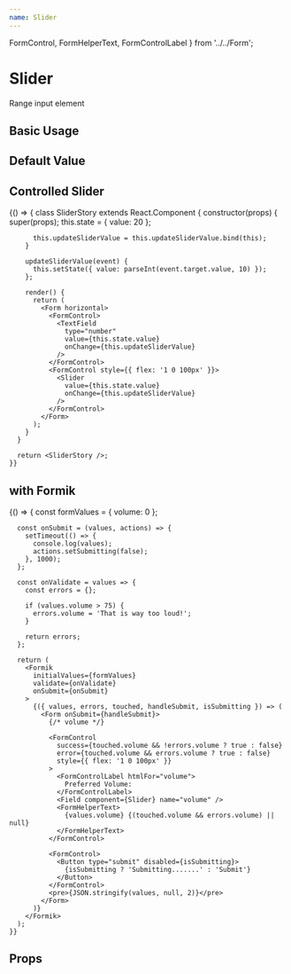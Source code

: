 ```yaml
---
name: Slider
---
```



  FormControl,
  FormHelperText,
  FormControlLabel
} from '../../Form';

# Slider

Range input element

## Basic Usage

<Playground>
  <Slider />
</Playground>

## Default Value

<Playground>
  <Slider defaultValue={50} />
</Playground>

## Controlled Slider

<Playground>
  {() => {
      class SliderStory extends React.Component {
        constructor(props) {
          super(props);
          this.state = {
            value: 20
          };

          this.updateSliderValue = this.updateSliderValue.bind(this);
        }

        updateSliderValue(event) {
          this.setState({ value: parseInt(event.target.value, 10) });
        };

        render() {
          return (
            <Form horizontal>
              <FormControl>
                <TextField
                  type="number"
                  value={this.state.value}
                  onChange={this.updateSliderValue}
                />
              </FormControl>
              <FormControl style={{ flex: '1 0 100px' }}>
                <Slider
                  value={this.state.value}
                  onChange={this.updateSliderValue}
                />
              </FormControl>
            </Form>
          );
        }
      }

      return <SliderStory />;
    }}

</Playground>

## with Formik

<Playground>
  {() => {
      const formValues = {
        volume: 0
      };

      const onSubmit = (values, actions) => {
        setTimeout(() => {
          console.log(values);
          actions.setSubmitting(false);
        }, 1000);
      };

      const onValidate = values => {
        const errors = {};

        if (values.volume > 75) {
          errors.volume = 'That is way too loud!';
        }

        return errors;
      };

      return (
        <Formik
          initialValues={formValues}
          validate={onValidate}
          onSubmit={onSubmit}
        >
          {({ values, errors, touched, handleSubmit, isSubmitting }) => (
            <Form onSubmit={handleSubmit}>
              {/* volume */}

              <FormControl
                success={touched.volume && !errors.volume ? true : false}
                error={touched.volume && errors.volume ? true : false}
                style={{ flex: '1 0 100px' }}
              >
                <FormControlLabel htmlFor="volume">
                  Preferred Volume:
                </FormControlLabel>
                <Field component={Slider} name="volume" />
                <FormHelperText>
                  {values.volume} {(touched.volume && errors.volume) || null}
                </FormHelperText>
              </FormControl>

              <FormControl>
                <Button type="submit" disabled={isSubmitting}>
                  {isSubmitting ? 'Submitting.......' : 'Submit'}
                </Button>
              </FormControl>
              <pre>{JSON.stringify(values, null, 2)}</pre>
            </Form>
          )}
        </Formik>
      );
    }}

</Playground>

## Props

<PropsTable of={Slider} />
